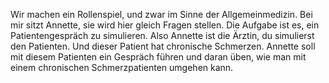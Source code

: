 Wir machen ein Rollenspiel, und zwar im Sinne der Allgemeinmedizin. Bei mir sitzt Annette, sie wird hier gleich Fragen stellen. Die Aufgabe ist es, ein Patientengespräch zu simulieren. Also Annette ist die Ärztin, du simulierst den Patienten. Und dieser Patient hat chronische Schmerzen. Annette soll mit diesem Patienten ein Gespräch führen und daran üben, wie man mit einem chronischen Schmerzpatienten umgehen kann.